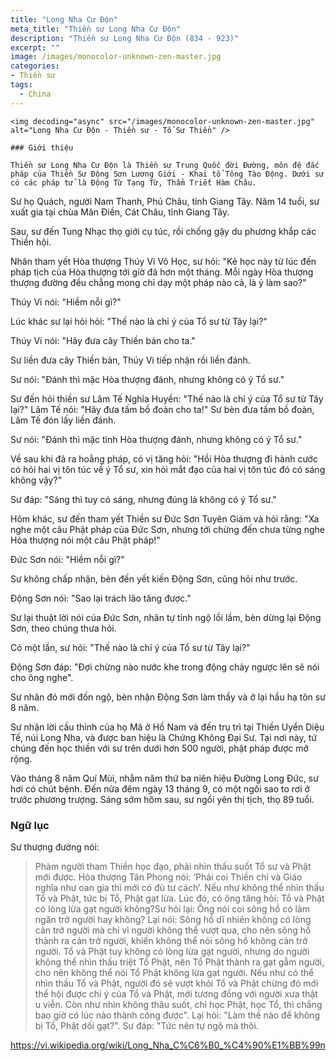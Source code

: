 ```yaml
---
title: "Long Nha Cư Độn"
meta_title: "Thiền sư Long Nha Cư Độn"
description: "Thiền sư Long Nha Cư Độn (834 - 923)"
excerpt: ""
image: /images/monocolor-unknown-zen-master.jpg
categories:
- Thiền sư
tags:
  - China
---
```


<div className="grid xl:grid-cols-8 lg:grid-cols-8 md:grid-cols-2 sm:grid-cols-2 xs:grid-cols-1 gap-8 bg-body dark:bg-darkmode-body">

  <div className="lg:col-span-3 md:col-span-1">

    <img decoding="async" src="/images/monocolor-unknown-zen-master.jpg" alt="Long Nha Cư Độn - Thiền sư - Tổ Sư Thiền" />

    ### Giới thiệu

    Thiền sư Long Nha Cư Độn là Thiền sư Trung Quốc đời Đường, môn đệ đắc pháp của Thiền Sư Động Sơn Lương Giới - Khai tổ Tông Tào Động. Dưới sư có các pháp tử là Động Từ Tạng Từ, Thẩm Triết Hàm Châu.

Sư họ Quách, người Nam Thanh, Phủ Châu, tỉnh Giang Tây. Năm 14 tuổi, sư xuất gia tại chùa Mãn Điền, Cát Châu, tỉnh Giang Tây.

Sau, sư đến Tung Nhạc thọ giới cụ túc, rồi chống gậy du phương khắp các Thiền hội.

Nhân tham yết Hòa thượng Thúy Vi Vô Học, sư hỏi: "Kẻ học này từ lúc đến pháp tịch của Hòa thượng tới giờ đã hơn một tháng. Mỗi ngày Hòa thượng thượng đường đều chẳng mong chỉ dạy một pháp nào cả, là ý làm sao?"

Thúy Vi nói: "Hiềm nỗi gì?"

Lúc khác sư lại hỏi hỏi: "Thế nào là chỉ ý của Tổ sư từ Tây lại?"

Thúy Vi nói: "Hãy đưa cây Thiền bản cho ta."

Sư liền đưa cây Thiền bản, Thúy Vi tiếp nhận rồi liền đánh.

Sư nói: "Đánh thì mặc Hòa thượng đánh, nhưng không có ý Tổ sư."

Sư đến hỏi thiền sư Lâm Tế Nghĩa Huyền: "Thế nào là chỉ ý của Tổ sư từ Tây lại?" Lâm Tế nói: "Hãy đưa tấm bồ đoàn cho ta!" Sư bèn đưa tấm bồ đoàn, Lâm Tế đón lấy liền đánh.

Sư nói: "Đánh thì mặc tình Hòa thượng đánh, nhưng không có ý Tổ sư."

Về sau khi đã ra hoằng pháp, có vị tăng hỏi: "Hồi Hòa thượng đi hành cước có hỏi hai vị tôn túc về ý Tổ sư, xin hỏi mắt đạo của hai vị tôn túc đó có sáng không vậy?"

Sư đáp: "Sáng thì tuy có sáng, nhưng đúng là không có ý Tổ sư."

Hôm khác, sư đến tham yết Thiền sư Đức Sơn Tuyên Giám và hỏi rằng: "Xa nghe một câu Phật pháp của Đức Sơn, nhưng tới chừng đến chưa từng nghe Hòa thượng nói một câu Phật pháp!"

Đức Sơn nói: "Hiềm nỗi gì?"

Sư không chấp nhận, bèn đến yết kiến Động Sơn, cũng hỏi như trước.

Động Sơn nói: "Sao lại trách lão tăng được."

Sư lại thuật lời nói của Đức Sơn, nhân tự tỉnh ngộ lồi lầm, bèn dừng lại Động Sơn, theo chúng thưa hỏi.

Có một lần, sư hỏi: "Thế nào là chỉ ý của Tổ sư từ Tây lại?"

Động Sơn đáp: "Đợi chừng nào nước khe trong động chảy ngược lên sẽ nói cho ông nghe".

Sư nhân đó mới đốn ngộ, bèn nhận Động Sơn làm thầy và ở lại hầu hạ tôn sư 8 năm.

Sư nhận lời cầu thỉnh của họ Mã ở Hồ Nam và đến trụ trì tại Thiền Uyển Diệu Tế, núi Long Nha, và được ban hiệu là Chứng Không Đại Sư. Tại nơi này, tứ chúng đến học thiền với sư trên dưới hơn 500 người, phật pháp được mở rộng.

Vào tháng 8 năm Quí Mùi, nhằm năm thứ ba niên hiệu Đường Long Đức, sư hơi có chút bệnh. Đến nửa đêm ngày 13 tháng 9, có một ngôi sao to rơi ở trước phương trượng. Sáng sớm hôm sau, sư ngồi yên thị tịch, thọ 89 tuổi.

</div>

<div className="lg:col-span-5 md:col-span-1">

### Ngữ lục

Sư thượng đường nói:

> Phàm người tham Thiền học đạo, phải nhìn thấu suốt Tổ sư và Phật mới được. Hòa thượng Tân Phong nói: ‘Phải coi Thiền chỉ và Giáo nghĩa như oan gia thì mới có đủ tư cách’. Nếu như không thể nhìn thấu Tổ và Phật, tức bị Tổ, Phật gạt lừa. Lúc đó, có ông tăng hỏi: Tổ và Phật có lòng lừa gạt người không?Sư hỏi lại: Ông nói coi sông hồ có làm ngăn trở người hay không? Lại nói: Sông hồ dĩ nhiên không có lòng cản trở người mà chỉ vì người không thể vượt qua, cho nên sông hồ thành ra cản trở người, khiến không thể nói sông hồ không cản trở người.
> Tổ và Phật tuy không có lòng lừa gạt người, nhưng do người không thể nhìn thấu triệt Tổ Phật, nên Tổ Phật thành ra gạt gẫm người, cho nên không thể nói Tổ Phật không lừa gạt người. Nếu như có thể nhìn thấu Tổ và Phật, người đó sẽ vượt khỏi Tổ và Phật chừng đó mới thể hội được chỉ ý của Tổ và Phật, mới tương đồng với người xưa thật u viễn. Còn như nhìn không thâu suốt, chỉ học Phật, học Tổ, thì chẳng bao giờ có lúc nào thành công được". Lại hỏi: "Làm thế nào để không bị Tổ, Phật dối gạt?". Sư đáp: "Tức nên tự ngộ mà thôi.

https://vi.wikipedia.org/wiki/Long_Nha_C%C6%B0_%C4%90%E1%BB%99n

</div>

</div>
